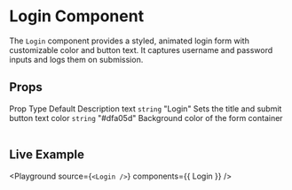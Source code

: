 
# Login Component

The `Login` component provides a styled, animated login form with customizable color and button text. It captures username and password inputs and logs them on submission.

## Props

<Table>
  <thead>
    <Table.Tr>
      <Table.Th>Prop</Table.Th>
      <Table.Th>Type</Table.Th>
      <Table.Th>Default</Table.Th>
      <Table.Th>Description</Table.Th>
    </Table.Tr>
  </thead>
  <tbody>
    <Table.Tr>
      <Table.Td>text</Table.Td>
      <Table.Td><code>string</code></Table.Td>
      <Table.Td>"Login"</Table.Td>
      <Table.Td>Sets the title and submit button text</Table.Td>
    </Table.Tr>
    <Table.Tr>
      <Table.Td>color</Table.Td>
      <Table.Td><code>string</code></Table.Td>
      <Table.Td>"#dfa05d"</Table.Td>
      <Table.Td>Background color of the form container</Table.Td>
    </Table.Tr>
  </tbody>
</Table>

## Live Example

<Playground
  source={`<Login />`}
  components={{ Login }}
/>
